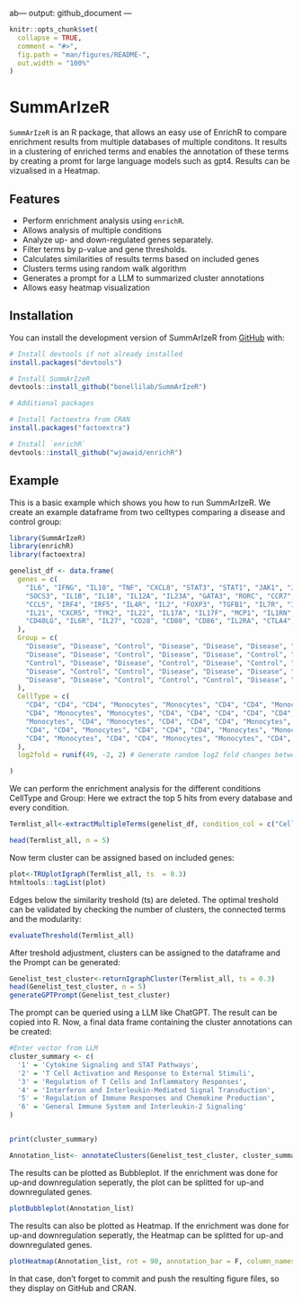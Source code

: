 ab---
output: github_document
---

<!-- README.md is generated from README.Rmd. Please edit that file -->

```r
knitr::opts_chunk$set(
  collapse = TRUE,
  comment = "#>",
  fig.path = "man/figures/README-",
  out.width = "100%"
)
```

# SummArIzeR

<!-- badges: start -->
<!-- badges: end -->

`SummArIzeR` is an R package, that allows an easy use of EnrichR to compare enrichment results from multiple databases of multiple conditons. It results in a clustering of enriched terms and enables the annotation of these terms by creating a promt for large language models such as gpt4. Results can be vizualised in a Heatmap.



## Features

- Perform enrichment analysis using `enrichR`.
- Allows analysis of multiple conditions
- Analyze up- and down-regulated genes separately.
- Filter terms by p-value and gene thresholds.
- Calculates similarities of results terms based on included genes
- Clusters terms using random walk algorithm 
- Generates a prompt for a LLM to summarized cluster annotations
- Allows easy heatmap visualization

## Installation

You can install the development version of SummArIzeR from [GitHub](https://github.com/) with:

``` r
# Install devtools if not already installed
install.packages("devtools")

# Install SummArIzeR
devtools::install_github("bonellilab/SummArIzeR")

# Additional packages

# Install factoextra from CRAN
install.packages("factoextra")

# Install `enrichR`
devtools::install_github("wjawaid/enrichR")
```

## Example

This is a basic example which shows you how to run SummArIzeR.
We create an example dataframe from two celltypes comparing a disease and control group:

```r
library(SummArIzeR)
library(enrichR)
library(factoextra)

genelist_df <- data.frame(
  genes = c(
    "IL6", "IFNG", "IL10", "TNF", "CXCL8", "STAT3", "STAT1", "JAK1", "JAK2", "SOCS1", 
    "SOCS3", "IL1B", "IL18", "IL12A", "IL23A", "GATA3", "RORC", "CCR7", "CXCR3", "CCL2",
    "CCL5", "IRF4", "IRF5", "IL4R", "IL2", "FOXP3", "TGFB1", "IL7R", "IL15", "NFKB1", 
    "IL21", "CXCR5", "TYK2", "IL22", "IL17A", "IL17F", "MCP1", "IL1RN", "CXCL10", "CXCL11", 
    "CD40LG", "IL6R", "IL27", "CD28", "CD80", "CD86", "IL2RA", "CTLA4", "PDCD1"
  ),
  Group = c(
    "Disease", "Disease", "Control", "Disease", "Disease", "Disease", "Control", "Control", "Disease", "Control", 
    "Disease", "Disease", "Control", "Disease", "Disease", "Control", "Disease", "Control", "Disease", "Disease", 
    "Control", "Disease", "Disease", "Control", "Disease", "Control", "Control", "Control", "Disease", "Disease", 
    "Disease", "Control", "Control", "Disease", "Disease", "Disease", "Disease", "Control", "Disease", "Disease", 
    "Disease", "Disease", "Control", "Control", "Control", "Disease", "Control", "Control", "Control"
  ),
  CellType = c(
    "CD4", "CD4", "CD4", "Monocytes", "Monocytes", "CD4", "CD4", "Monocytes", "CD4", "Monocytes", 
    "CD4", "Monocytes", "Monocytes", "CD4", "CD4", "CD4", "CD4", "CD4", "CD4", "Monocytes", 
    "Monocytes", "CD4", "Monocytes", "CD4", "CD4", "CD4", "Monocytes", "CD4", "Monocytes", "Monocytes", 
    "CD4", "CD4", "Monocytes", "CD4", "CD4", "CD4", "Monocytes", "Monocytes", "CD4", "CD4", 
    "CD4", "Monocytes", "CD4", "CD4", "Monocytes", "Monocytes", "CD4", "CD4", "CD4"
  ),
  log2fold = runif(49, -2, 2) # Generate random log2 fold changes between -2 and 2

)
```
We can perform the enrichment analysis for the different conditions CellType and Group:
Here we extract the top 5 hits from every database and every condition.

```r
Termlist_all<-extractMultipleTerms(genelist_df, condition_col = c("CellType", "Group"), categories = c("GO_Biological_Process_2023","Reactome_2022", "BioPlanet_2019"), pval_threshold = 0.05, n = 5, split_by_reg = T)

```
```r
head(Termlist_all, n = 5)

```
Now term cluster can be assigned based on included genes: 

```r
plot<-TRUplotIgraph(Termlist_all, ts  = 0.3)
htmltools::tagList(plot)


```
Edges below the similarity treshold (ts) are deleted. 
The optimal treshold can be validated by checking the number of clusters, the connected terms and the modularity:
```r

evaluateThreshold(Termlist_all)
```
After treshold adjustment, clusters can be assigned to the dataframe and the Prompt can be generated:

```r
Genelist_test_cluster<-returnIgraphCluster(Termlist_all, ts = 0.3)
head(Genelist_test_cluster, n = 5)
generateGPTPrompt(Genelist_test_cluster)
```
The prompt can be queried using a LLM like ChatGPT. The result can be copied into R. 
Now, a final data frame containing the cluster annotations can be created: 

```r
#Enter vector from LLM 
cluster_summary <- c(
  '1' = 'Cytokine Signaling and STAT Pathways',
  '2' = 'T Cell Activation and Response to External Stimuli',
  '3' = 'Regulation of T Cells and Inflammatory Responses',
  '4' = 'Interferon and Interleukin-Mediated Signal Transduction',
  '5' = 'Regulation of Immune Responses and Chemokine Production',
  '6' = 'General Immune System and Interleukin-2 Signaling'
)


print(cluster_summary)

Annotation_list<- annotateClusters(Genelist_test_cluster, cluster_summary)
```
The results can be plotted as Bubbleplot. If the enrichment was done for up-and downregulation seperatly, the plot can be splitted for up-and downregulated genes.

```r

plotBubbleplot(Annotation_list)

```
The results can also be plotted as Heatmap. If the enrichment was done for up-and downregulation seperatly, the Heatmap can be splitted for up-and downregulated genes.

```r

plotHeatmap(Annotation_list, rot = 90, annotation_bar = F, column_names_centered = F)

```

In that case, don't forget to commit and push the resulting figure files, so they display on GitHub and CRAN.
